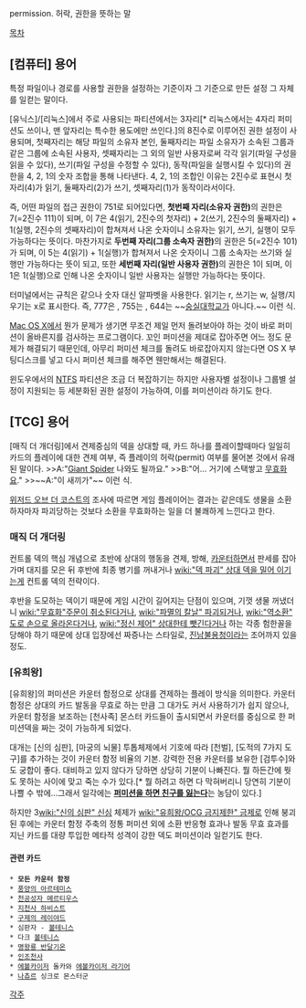 permission. 허락, 권한을 뜻하는 말

[[목차]]

== [컴퓨터] 용어 ==
특정 파일이나 경로를 사용할 권한을 설정하는 기준이자 그 기준으로 만든 설정 그 자체를 일컫는 말이다.

[유닉스]/[리눅스]에서 주로 사용되는 파티션에서는 3자리[* 리눅스에서는 4자리 퍼미션도 쓰이나, 맨 앞자리는 특수한 용도에만 쓰인다.]의 8진수로 이루어진 권한 설정이 사용되며, 첫째자리는 해당 파일의 소유자 본인, 둘째자리는 파일 소유자가 소속된 그룹과 같은 그룹에 소속된 사용자, 셋째자리는 그 외의 일반 사용자로써 각각 읽기(파일 구성을 읽을 수 있다), 쓰기(파일 구성을 수정할 수 있다), 동작(파일을 실행시킬 수 있다)의 권한을 4, 2, 1의 숫자 조합을 통해 나타낸다. 4, 2, 1의 조합인 이유는 2진수로 표현시 첫자리(4)가 읽기, 둘째자리(2)가 쓰기, 셋째자리(1)가 동작이라서이다.

즉, 어떤 파일의 접근 권한이 751로 되어있다면, '''첫번째 자리(소유자 권한)'''의 권한은 7(=2진수 111)이 되며, 이 7은 4(읽기, 2진수의 첫자리) + 2(쓰기, 2진수의 둘째자리) + 1(실행, 2진수의 셋째자리)이 합쳐져서 나온 숫자이니 소유자는 읽기, 쓰기, 실행이 모두 가능하다는 뜻이다. 마찬가지로 '''두번째 자리(그룹 소속자 권한)'''의 권한은 5(=2진수 101)가 되며, 이 5는 4(읽기) + 1(실행)가 합쳐져서 나온 숫자이니 그룹 소속자는 쓰기와 실행만 가능하다는 뜻이 되고, 또한 '''세번째 자리(일반 사용자 권한)'''의 권한은 1이 되며, 이 1은 1(실행)으로 인해 나온 숫자이니 일반 사용자는 실행만 가능하다는 뜻이다.

터미널에서는 규칙은 같으나 숫자 대신 알파벳을 사용한다. 읽기는 r, 쓰기는 w, 실행/지우기는 x로 표시한다. 즉, 777은 {{{ rwxrwxrwx(421/421/421) }}}, 755는 {{{ rwxr-xr-x(421/4-1/4-1) }}}, 644는 ~~[[숭실대학교]]가 아니다.~~ {{{ rw-r--r--(42-/4--/4--) }}} 이런 식.

[[Mac OS X]]에서 뭔가 문제가 생기면 무조건 제일 먼저 돌려보아야 하는 것이 바로 퍼미션이 올바른지를 검사하는 프로그램이다. 꼬인 퍼미션을 제대로 잡아주면 어느 정도 문제가 해결되기 때문인데, 아무리 퍼미션 체크를 돌려도 바로잡아지지 않는다면 OS X 부팅디스크를 넣고 다시 퍼미션 체크를 해주면 웬만해서는 해결된다.

윈도우에서의 [[NTFS]] 파티션은 조금 더 복잡하기는 하지만 사용자별 설정이나 그룹별 설정이 지원되는 등 세분화된 권한 설정이 가능하여, 이를 퍼미션이라 하기도 한다.

== [TCG] 용어 ==
[매직 더 개더링]에서 견제중심의 덱을 상대할 때, 카드 하나를 플레이할때마다 일일히 카드의 플레이에 대한 견제 여부, 즉 플레이의 허락(permit) 여부를 물어본 것에서 유래된 말이다.
>>A:"[[Giant Spider]] 나와도 될까요."
>>B:"어... 거기에 스택쌓고 [[무효화]]요."
>>~~A:"이 새끼가"~~
이런 식.

[[위저드 오브 더 코스트]]의 조사에 따르면 게임 플레이어는 결과는 같은데도 생물을 소환하자마자 파괴당하는 것보다 소환을 무효화하는 일을 더 불쾌하게 느낀다고 한다.

=== 매직 더 개더링 ===
컨트롤 덱의 핵심 개념으로 초반에 상대의 행동을 견제, 방해, [[카운터]]하면서 판세를 잡아가며 대지를 모은 뒤 후반에 최종 병기를 꺼내거나 [[wiki:"덱 파괴" 상대 덱을 밀어 이기는]]게 컨트롤 덱의 전략이다.

후반을 도모하는 덱이기 때문에 게임 시간이 길어지는 단점이 있으며, 기껏 생물 꺼냈더니 [[wiki:"무효화"주문이 취소된다거나]], [[wiki:"파멸의 칼날" 파괴되거나]], [[wiki:"역소환" 도로 손으로 올라온다거나]], [[wiki:"정신 제어" 상대한테 뺏긴다거나]] 하는 각종 험한꼴을 당해야 하기 때문에 상대 입장에선 짜증나는 스타일로, [[진남불용청]]이라는 조어까지 있을 정도.

=== [유희왕] ===
[유희왕]의 퍼미션은 카운터 함정으로 상대를 견제하는 플레이 방식을 의미한다. 카운터 함정은 상대의 카드 발동을 무효로 하는 만큼 그 대가도 커서 사용하기가 쉽지 않으나, 카운터 함정을 보조하는 [천사족] 몬스터 카드들이 출시되면서 카운터를 중심으로 한 퍼미션덱을 짜는 것이 가능하게 되었다.

대개는 [신의 심판], [마궁의 뇌물] 투톱체제에서 기호에 따라 [천벌], [도적의 7가지 도구]를 추가하는 것이 카운터 함정 비율의 기본. 강력한 전용 카운터를 보유한 [검투수]와도 궁합이 좋다. 대비하고 있지 않다가 당하면 상당히 기분이 나빠진다. 뭘 하든간에 뭣도 못하는 사이에 맞고 죽는 수가 있다.[* 뭘 하려고 하면 다 막혀버리니 당연히 기분이 나쁠 수 밖에...그래서 일각에는 '''[http://gall.dcinside.com/list.php?id=boardgame&no=199830&page=4&bbs= 퍼미션을 하면 친구를 잃는다]'''는 농담이 있다.]

하지만 3[[wiki:"신의 심판" 신심]] 체제가 [[wiki:"유희왕/OCG 금지제한" 금제]]로 인해 붕괴된 후에는 카운터 함정 주축의 정통 퍼미션 외에 소환 반응형 효과나 발동 무효 효과를 지닌 카드를 대량 투입한 메타적 성격이 강한 덱도 퍼미션이라 일컫기도 한다.

==== 관련 카드 ====
 * '''모든 카운터 함정'''
 * [[풍양의 아르테미스]]
 * [[천공성자 메르티우스]]
 * [[지천사 하비스트]]
 * [[구제의 레이야드]]
 * 심판자 - [[볼테니스]]
 * 다크 [[볼테니스]]
 * [[명왕룡 반달기온]]
 * [[인조천사]]
 * [[에볼]]카이저 돌카와 [[에볼카이저 라기어]]
 * [[나츄르]] 싱크로 몬스터군

[[각주]]
